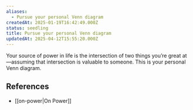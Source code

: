 ```yaml
---
aliases:
  - Pursue your personal Venn diagram
createdAt: 2025-01-19T16:42:49.000Z
status: seedling
title: Pursue your personal Venn diagram
updatedAt: 2025-04-12T15:55:20.000Z
---
```

Your source of power in life is the intersection of two things you’re great at—assuming that intersection is valuable to someone. This is your personal Venn diagram.

## References

- [[on-power|On Power]]
